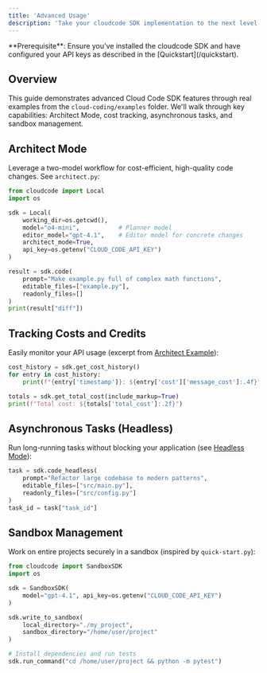 ```yaml
---
title: 'Advanced Usage'
description: 'Take your cloudcode SDK implementation to the next level'
---
```


<Info>
  **Prerequisite**: Ensure you've installed the cloudcode SDK and have configured your API keys as described in the [Quickstart](/quickstart).
</Info>

## Overview
This guide demonstrates advanced Cloud Code SDK features through real examples from the `cloud-coding/examples` folder. We'll walk through key capabilities: Architect Mode, cost tracking, asynchronous tasks, and sandbox management.

## Architect Mode
Leverage a two-model workflow for cost-efficient, high-quality code changes. See `architect.py`:
```python
from cloudcode import Local
import os

sdk = Local(
    working_dir=os.getcwd(),
    model="o4-mini",           # Planner model
    editor_model="gpt-4.1",    # Editor model for concrete changes
    architect_mode=True,
    api_key=os.getenv("CLOUD_CODE_API_KEY")
)

result = sdk.code(
    prompt="Make example.py full of complex math functions",
    editable_files=["example.py"],
    readonly_files=[]
)
print(result["diff"])
```

## Tracking Costs and Credits
Easily monitor your API usage (excerpt from [Architect Example]()):
```python
cost_history = sdk.get_cost_history()
for entry in cost_history:
    print(f"{entry['timestamp']}: ${entry['cost']['message_cost']:.4f}")

totals = sdk.get_total_cost(include_markup=True)
print(f"Total cost: ${totals['total_cost']:.2f}")
```

## Asynchronous Tasks (Headless)
Run long-running tasks without blocking your application (see [Headless Mode](/local-sdk/headless)):
```python
task = sdk.code_headless(
    prompt="Refactor large codebase to modern patterns",
    editable_files=["src/main.py"],
    readonly_files=["src/config.py"]
)
task_id = task["task_id"]
```

## Sandbox Management
Work on entire projects securely in a sandbox (inspired by `quick-start.py`):
```python
from cloudcode import SandboxSDK
import os

sdk = SandboxSDK(
    model="gpt-4.1", api_key=os.getenv("CLOUD_CODE_API_KEY")
)

sdk.write_to_sandbox(
    local_directory="./my_project",
    sandbox_directory="/home/user/project"
)

# Install dependencies and run tests
sdk.run_command("cd /home/user/project && python -m pytest")
```
